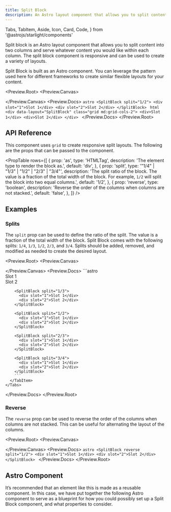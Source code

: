 ```yaml
---
title: Split Block
description: An Astro layout component that allows you to split content into two columns and serve whatever content you would like within each column.
---
```


  Tabs,
  TabItem,
  Aside,
  Icon,
  Card,
  Code,
} from '@astrojs/starlight/components'

Split block is an Astro layout component that allows you to split content into two columns and serve whatever content you would like within each column. The split block component is responsive and can be used to create a variety of layouts.

<Aside>
  Split Block is built as an Astro component. You can leverage the pattern used
  here for different frameworks to create similar flexible layouts for your
  content.
</Aside>

<Preview.Root>
  <Preview.Canvas>
    <SplitBlock
      split="1/2"
      class="relative min-h-128 gap-2 border-2 border-dashed border-blue-500 bg-blue-500/20 p-2 text-xs font-bold leading-tight text-blue-500 before:absolute before:-translate-y-full before:content-['Block']"
    >
      <div
        class="h-full border-2 border-dashed border-red-500 bg-red-500/20 p-4 text-red-500 before:absolute before:content-['Slot_1']"
        slot="1"
      />
      <div
        class="h-full border-2 border-dashed border-red-500 bg-red-500/20 p-4 text-red-500 before:absolute before:content-['Slot_2']"
        slot="2"
      />
    </SplitBlock>
  </Preview.Canvas>
  <Preview.Docs>
    <Tabs>
      <TabItem label="Astro" icon="astro">
        ```astro
        <SplitBlock split="1/2">
          <div slot="1">Slot 1</div>
          <div slot="2">Slot 2</div>
        </SplitBlock>
        ```
      </TabItem>
      <TabItem label="Compiled" icon="seti:html">
        ```html
        <div data-layout="SplitBlock" class="grid md:grid-cols-2">
          <div>Slot 1</div>
          <div>Slot 2</div>
        </div>
        ```
      </TabItem>
    </Tabs>
  </Preview.Docs>
</Preview.Root>

## API Reference

This component uses `grid` to create responsive split layouts. The following are the props that can be passed to the component.

<PropTable
  rows={[
    {
      prop: 'as',
      type: 'HTMLTag',
      description: 'The element type to render the block as.',
      default: 'div',
    },
    {
      prop: 'split',
      type: '"1/4" | "1/3" | "1/2" | "2/3" | "3/4"',
      description:
        'The split ratio of the block. The value is a fraction of the total width of the block. For example, `1/2` will split the block into two equal columns.',
      default: '1/2',
    },
    {
      prop: 'reverse',
      type: 'boolean',
      description:
        'Reverse the order of the columns when columns are not stacked.',
      default: 'false',
    },
  ]}
/>

## Examples

### Splits

The `split` prop can be used to define the ratio of the split. The value is a fraction of the total width of the block. Split Block comes with the following splits: `1/4`, `1/3`, `1/2`, `2/3`, and `3/4`. Splits should be added, removed, and modified as needed to create the desired layout.

<Preview.Root>
  <Preview.Canvas>
    <div class="flex flex-col md:gap-32">
      <SplitBlock
        split="1/4"
        class="relative min-h-128 gap-2 border-2 border-dashed border-blue-500 bg-blue-500/20 p-2 text-xs font-bold leading-tight text-blue-500 before:absolute before:-translate-y-full before:content-['Block']"
      >
        <div
          class="h-full border-2 border-dashed border-red-500 bg-red-500/20 p-4 text-red-500 before:absolute before:content-['Slot_1']"
          slot="1"
        />
        <div
          class="h-full border-2 border-dashed border-red-500 bg-red-500/20 p-4 text-red-500 before:absolute before:content-['Slot_2']"
          slot="2"
        />
      </SplitBlock>
      <SplitBlock
        split="1/3"
        class="relative min-h-128 gap-2 border-2 border-dashed border-blue-500 bg-blue-500/20 p-2 text-xs font-bold leading-tight text-blue-500 before:absolute before:-translate-y-full before:content-['Block']"
      >
        <div
          class="h-full border-2 border-dashed border-red-500 bg-red-500/20 p-4 text-red-500 before:absolute before:content-['Slot_1']"
          slot="1"
        />
        <div
          class="h-full border-2 border-dashed border-red-500 bg-red-500/20 p-4 text-red-500 before:absolute before:content-['Slot_2']"
          slot="2"
        />
      </SplitBlock>
      <SplitBlock
        split="1/2"
        class="relative min-h-128 gap-2 border-2 border-dashed border-blue-500 bg-blue-500/20 p-2 text-xs font-bold leading-tight text-blue-500 before:absolute before:-translate-y-full before:content-['Block']"
      >
        <div
          class="h-full border-2 border-dashed border-red-500 bg-red-500/20 p-4 text-red-500 before:absolute before:content-['Slot_1']"
          slot="1"
        />
        <div
          class="h-full border-2 border-dashed border-red-500 bg-red-500/20 p-4 text-red-500 before:absolute before:content-['Slot_2']"
          slot="2"
        />
      </SplitBlock>
      <SplitBlock
        split="2/3"
        class="relative min-h-128 gap-2 border-2 border-dashed border-blue-500 bg-blue-500/20 p-2 text-xs font-bold leading-tight text-blue-500 before:absolute before:-translate-y-full before:content-['Block']"
      >
        <div
          class="h-full border-2 border-dashed border-red-500 bg-red-500/20 p-4 text-red-500 before:absolute before:content-['Slot_1']"
          slot="1"
        />
        <div
          class="h-full border-2 border-dashed border-red-500 bg-red-500/20 p-4 text-red-500 before:absolute before:content-['Slot_2']"
          slot="2"
        />
      </SplitBlock>
      <SplitBlock
        split="3/4"
        class="relative min-h-128 gap-2 border-2 border-dashed border-blue-500 bg-blue-500/20 p-2 text-xs font-bold leading-tight text-blue-500 before:absolute before:-translate-y-full before:content-['Block']"
      >
        <div
          class="h-full border-2 border-dashed border-red-500 bg-red-500/20 p-4 text-red-500 before:absolute before:content-['Slot_1']"
          slot="1"
        />
        <div
          class="h-full border-2 border-dashed border-red-500 bg-red-500/20 p-4 text-red-500 before:absolute before:content-['Slot_2']"
          slot="2"
        />
      </SplitBlock>
    </div>
  </Preview.Canvas>
  <Preview.Docs>
    <Tabs>
      <TabItem label="Astro" icon="astro">
        ```astro
        <SplitBlock split="1/4">
          <div slot="1">Slot 1</div>
          <div slot="2">Slot 2</div>
        </SplitBlock>

        <SplitBlock split="1/3">
          <div slot="1">Slot 1</div>
          <div slot="2">Slot 2</div>
        </SplitBlock>

        <SplitBlock split="1/2">
          <div slot="1">Slot 1</div>
          <div slot="2">Slot 2</div>
        </SplitBlock>

        <SplitBlock split="2/3">
          <div slot="1">Slot 1</div>
          <div slot="2">Slot 2</div>
        </SplitBlock>

        <SplitBlock split="3/4">
          <div slot="1">Slot 1</div>
          <div slot="2">Slot 2</div>
        </SplitBlock>
        ```
      </TabItem>
    </Tabs>

  </Preview.Docs>
</Preview.Root>

### Reverse

The `reverse` prop can be used to reverse the order of the columns when columns are not stacked. This can be useful for alternating the layout of the columns.

<Preview.Root>
  <Preview.Canvas>
    <SplitBlock
      reverse
      split="1/2"
      class="relative min-h-128 gap-2 border-2 border-dashed border-blue-500 bg-blue-500/20 p-2 text-xs font-bold leading-tight text-blue-500 before:absolute before:-translate-y-full before:content-['Block']"
    >
      <div
        class="h-full border-2 border-dashed border-red-500 bg-red-500/20 p-4 text-red-500 before:absolute before:content-['Slot_1']"
        slot="1"
      />
      <div
        class="h-full border-2 border-dashed border-red-500 bg-red-500/20 p-4 text-red-500 before:absolute before:content-['Slot_2']"
        slot="2"
      />
    </SplitBlock>
  </Preview.Canvas>
  <Preview.Docs>
    <Tabs>
      <TabItem label="Astro" icon="astro">
        ```astro
        <SplitBlock reverse split="1/2">
          <div slot="1">Slot 1</div>
          <div slot="2">Slot 2</div>
        </SplitBlock>
        ```
      </TabItem>
    </Tabs>
  </Preview.Docs>
</Preview.Root>

## Astro Component

It’s recommended that an element like this is made as a reusable component. In this case, we have put together the following Astro component to serve as a blueprint for how you could possibly set up a Split Block component, and what properties to consider.

<Code code={SplitBlockRaw} lang="astro" title="SplitBlock.astro" />
